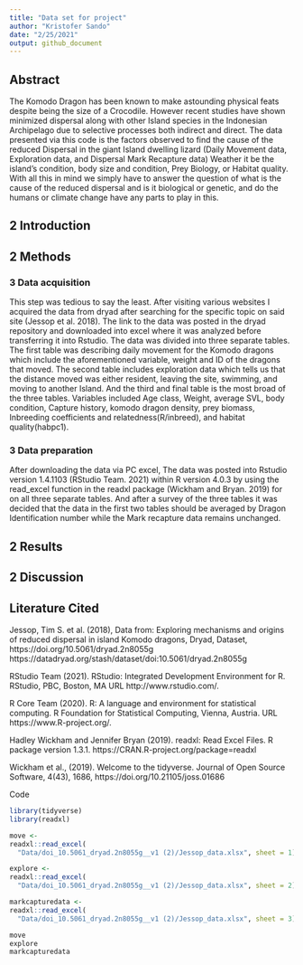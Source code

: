 ```yaml
---
title: "Data set for project"
author: "Kristofer Sando"
date: "2/25/2021"
output: github_document
---
```




## Abstract
The Komodo Dragon has been known to make astounding physical feats despite being the size of a Crocodile. However recent studies have shown minimized dispersal along with other Island species in the Indonesian Archipelago due to selective processes both indirect and direct. 
The data presented via this code is the factors observed to find the cause of the reduced Dispersal in the giant Island dwelling lizard (Daily Movement data, Exploration data, and Dispersal Mark Recapture data) Weather it be the island's condition, body size and condition, Prey Biology, or Habitat quality. 
With all this in mind we simply have to answer the question of what is the cause of the reduced dispersal and is it biological or genetic, and do the humans or climate change have any parts to play in this.

## 2 Introduction


## 2 Methods

### 3 Data acquisition
This step was tedious to say the least. After visiting various websites I acquired the data from dryad after searching for the specific topic on said site (Jessop et al. 2018). The link to the data was posted in the dryad repository and downloaded into excel where it was analyzed before transferring it into Rstudio. The data was divided into three separate tables. The first table was describing daily movement for the Komodo dragons which include the aforementioned variable, weight and ID of the dragons that moved. The second table includes exploration data which tells us that the distance moved was either resident, leaving the site, swimming, and moving to another Island. And the third and final table is the most broad of the three tables. Variables included Age class, Weight, average SVL, body condition, Capture history, komodo dragon density, prey biomass, Inbreeding coefficients and relatedness(R/inbreed), and habitat quality(habpc1). 

### 3 Data preparation
After downloading the data via PC excel, The data was posted into Rstudio version 1.4.1103 (RStudio Team. 2021) within R version 4.0.3 by using the read_excel function in the readxl package (Wickham and Bryan. 2019) for on all three separate tables. And after a survey of the three tables it was decided that the data in the first two tables should be averaged by Dragon Identification number while the Mark recapture data remains unchanged. 

## 2 Results


## 2 Discussion


## Literature Cited
Jessop, Tim S. et al. (2018), Data from: Exploring mechanisms and origins of reduced dispersal in island Komodo dragons, Dryad, Dataset, https://doi.org/10.5061/dryad.2n8055g
https://datadryad.org/stash/dataset/doi:10.5061/dryad.2n8055g

 RStudio Team (2021). RStudio: Integrated Development Environment for R.
  RStudio, PBC, Boston, MA URL http://www.rstudio.com/.

R Core Team (2020). R: A language and environment for statistical computing. R
  Foundation for Statistical Computing, Vienna, Austria. URL
  https://www.R-project.org/.

Hadley Wickham and Jennifer Bryan (2019). readxl: Read Excel Files. R package
  version 1.3.1. https://CRAN.R-project.org/package=readxl

Wickham et al., (2019). Welcome to the tidyverse. Journal of Open Source
  Software, 4(43), 1686, https://doi.org/10.21105/joss.01686

Code
```r
library(tidyverse) 
library(readxl)

move <-
readxl::read_excel(
  "Data/doi_10.5061_dryad.2n8055g__v1 (2)/Jessop_data.xlsx", sheet = 1)

explore <-
readxl::read_excel(
  "Data/doi_10.5061_dryad.2n8055g__v1 (2)/Jessop_data.xlsx", sheet = 2)

markcapturedata <-
readxl::read_excel(
  "Data/doi_10.5061_dryad.2n8055g__v1 (2)/Jessop_data.xlsx", sheet = 3)

move
explore
markcapturedata
```

